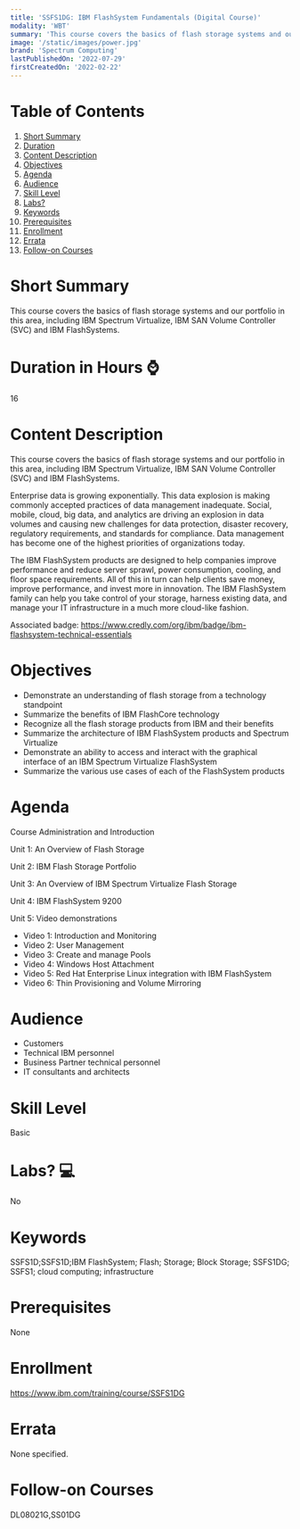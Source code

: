 ```yaml
---
title: 'SSFS1DG: IBM FlashSystem Fundamentals (Digital Course)'
modality: 'WBT'
summary: 'This course covers the basics of flash storage systems and our portfolio in this area, including IBM Spectrum Virtualize, IBM SAN Volume Controller (SVC) and IBM FlashSystems.'
image: '/static/images/power.jpg'
brand: 'Spectrum Computing'
lastPublishedOn: '2022-07-29'
firstCreatedOn: '2022-02-22'
---
```

# Table of Contents
1.  [Short Summary](#short-summary)
2.  [Duration](#duration-in-hours-)
3.  [Content Description](#content-description)
4.  [Objectives](#objectives)
5.  [Agenda](#agenda)
6.  [Audience](#audience)
7.  [Skill Level](#skill-level)
8.  [Labs?](#labs-)
9.  [Keywords](#keywords)
10. [Prerequisites](#prerequisites)
11. [Enrollment](#enrollment)
12. [Errata](#errata)
13. [Follow-on Courses](#follow-on-courses)

# Short Summary
This course covers the basics of flash storage systems and our portfolio in this area, including IBM Spectrum Virtualize, IBM SAN Volume Controller (SVC) and IBM FlashSystems.

# Duration in Hours ⌚
16

# Content Description
This course covers the basics of flash storage systems and our portfolio in this area, including IBM Spectrum Virtualize, IBM SAN Volume Controller (SVC) and IBM FlashSystems. 

Enterprise data is growing exponentially. This data explosion is making commonly accepted practices of data management inadequate. Social, mobile, cloud, big data, and analytics are driving an explosion in data volumes and causing new challenges for data protection, disaster recovery, regulatory requirements, and standards for compliance. Data management has become one of the highest priorities of organizations today.

The IBM FlashSystem products are designed to help companies improve performance and reduce server sprawl, power consumption, cooling, and floor space requirements. All of this in turn can help clients save money, improve performance, and invest more in innovation. The IBM FlashSystem family can help you take control of your storage, harness existing data, and manage your IT infrastructure in a much more cloud-like fashion. 

Associated badge: https://www.credly.com/org/ibm/badge/ibm-flashsystem-technical-essentials



# Objectives
* Demonstrate an understanding of flash storage from a technology standpoint
* Summarize the benefits of IBM FlashCore technology
* Recognize all the flash storage products from IBM and their benefits
* Summarize the architecture of IBM FlashSystem products and Spectrum Virtualize
* Demonstrate an ability to access and interact with the graphical interface of an IBM Spectrum Virtualize FlashSystem
* Summarize the various use cases of each of the FlashSystem products


# Agenda
Course Administration and Introduction

Unit 1: An Overview of Flash Storage

Unit 2: IBM Flash Storage Portfolio

Unit 3: An Overview of IBM Spectrum Virtualize Flash Storage

Unit 4: IBM FlashSystem 9200

Unit 5: Video demonstrations

* Video 1: Introduction and Monitoring
* Video 2: User Management
* Video 3: Create and manage Pools
* Video 4: Windows Host Attachment
* Video 5: Red Hat Enterprise Linux integration with IBM FlashSystem
* Video 6: Thin Provisioning and Volume Mirroring


# Audience
* Customers
* Technical IBM personnel
* Business Partner technical personnel
* IT consultants and architects


# Skill Level
Basic               

# Labs? 💻
No

# Keywords
SSFS1D;SSFS1D;IBM FlashSystem; Flash; Storage; Block Storage; SSFS1DG; SSFS1; cloud computing; infrastructure

# Prerequisites
None

# Enrollment
https://www.ibm.com/training/course/SSFS1DG

# Errata
None specified.

# Follow-on Courses
DL08021G,SS01DG

